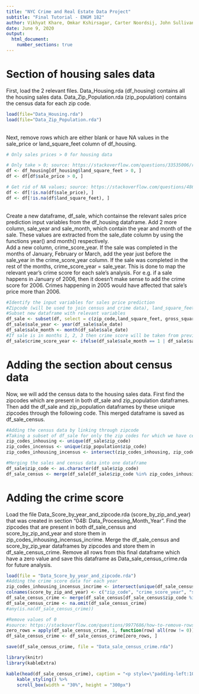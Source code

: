 ```yaml
---
title: "NYC Crime and Real Estate Data Project"
subtitle: "Final Tutorial - ENGM 182"
author: Vikhyat Khare, Omkar Kshirsagar, Carter Noordsij, John Sullivan
date: June 9, 2020
output:
  html_document:
    number_sections: true
---
```

# Section of housing sales data
First, load the 2 relevant files. Data_Housing.rda (df_housing) contains all the housing sales data. Data_Zip_Population.rda (zip_population) contains the census data for each zip code.
```r
load(file="Data_Housing.rda")
load(file="Data_Zip_Population.rda")
```
<br/>
Next, remove rows which are either blank or have NA values in the sale_price or land_square_feet column of df_housing. 
```r
# Only sales prices > 0 for housing data

# Only take > 0; source: https://stackoverflow.com/questions/33535006/remove-rows-if-it-is-negative-number
df <- df_housing[df_housing$land_square_feet > 0, ]
df <- df[df$sale_price > 0, ]

# Get rid of NA values; source: https://stackoverflow.com/questions/48658832/how-to-remove-row-if-it-has-a-na-value-in-one-certain-column/48659101
df <- df[!is.na(df$sale_price), ]
df <- df[!is.na(df$land_square_feet), ]
```
<br/>
Create a new dataframe, df_sale, which containse the relevant sales price prediction input variables from the df_housing dataframe. Add 2 more column, sale_year and sale_month, which contain the year and month of the sale. These values are extracted from the sale_date column by using the functions year() and month() respectively.
<br/>
Add a new column, crime_score_year. If the sale was completed in the months of January, February or March, add the year just before the sale_year in the crime_score_year column. If the sale was completed in the rest of the months, crime_score_year = sale_year. This is done to map the relevant year's crime score for each sale's analysis. For e.g. if a sale happens in January of 2006, then it doesn't make sense to add the crime score for 2006. Crimes happening in 2005 would have affected that sale's price more than 2006.
```r
#Identify the input variables for sales price prediction
#Zipcode (will be used to join census and crime data), land_square_feet, gross_square_feet, year built, tax_class_at_time_of_sale, building_class_at_time_of_sale, sale_date (will be used to link crime rating for that year)
#Subset new dataframe with relevant variables
df_sale <- subset(df, select = c(zip_code,land_square_feet, gross_square_feet, year_built, tax_class_at_time_of_sale, building_class_at_time_of_sale, sale_date, sale_price))
df_sale$sale_year <- year(df_sale$sale_date) 
df_sale$sale_month <- month(df_sale$sale_date)
#If sale is in months 1, 2, 3 then crime score will be taken from previous year else crime score of that year
df_sale$crime_score_year <- ifelse(df_sale$sale_month == 1 | df_sale$sale_month == 2 | df_sale$sale_month == 3, df_sale$sale_year-1, df_sale$sale_year)
```

# Adding the section about census data
Now, we will add the census data to the housing sales data. First find the zipcodes which are present in both df_sale and zip_population dataframes. Then add the df_sale and zip_population dataframes by these unique zipcodes through the following code. This merged dataframe is saved as df_sale_census.
```r
#Adding the census data by linking through zipcode
#Taking a subset of df_sale for only the zip codes for which we have census data
zip_codes_inhousing <- unique(df_sale$zip_code)
zip_codes_incensus <- unique(zip_population$zip_code)
zip_codes_inhousing_incensus <- intersect(zip_codes_inhousing, zip_codes_incensus)

#Merging the sales and census data into one dataframe
df_sale$zip_code <- as.character(df_sale$zip_code)
df_sale_census <- merge(df_sale[df_sale$zip_code %in% zip_codes_inhousing_incensus, ], zip_population[zip_population$zip_code %in% zip_codes_inhousing_incensus, ], by = "zip_code")
```

# Adding the crime score
Load the file Data_Score_by_year_and_zipcode.rda (score_by_zip_and_year) that was created in section "04B: Data_Processing_Month_Year". Find the zipcodes that are present in both df_sale_census and score_by_zip_and_year and store them in zip_codes_inhousing_incensus_incrime. Merge the df_sale_census and score_by_zip_year dataframes by zipcodes and store them in df_sale_census_crime. Remove all rows from this final dataframe which have a zero value and save this dataframe as Data_sale_census_crime.rda for future analysis.
```r
load(file = "Data_Score_by_year_and_zipcode.rda")
#Adding the crime score data for each year
zip_codes_inhousing_incensus_incrime <- intersect(unique(df_sale_census$zip_code), unique(score_by_zip_and_year$zip_code))
colnames(score_by_zip_and_year) <- c("zip_code", "crime_score_year", "sum_weight", "weight", "TotalPop")
df_sale_census_crime <- merge(df_sale_census[df_sale_census$zip_code %in% zip_codes_inhousing_incensus_incrime, ], score_by_zip_and_year[score_by_zip_and_year$zip_code %in% zip_codes_inhousing_incensus_incrime, ], by = c("zip_code", "crime_score_year"))
df_sale_census_crime <- na.omit(df_sale_census_crime)
#any(is.na(df_sale_census_crime))

#Remove values of 0
#source: https://stackoverflow.com/questions/9977686/how-to-remove-rows-with-any-zero-value
zero_rows = apply(df_sale_census_crime, 1, function(row) all(row != 0))
df_sale_census_crime <- df_sale_census_crime[zero_rows, ]

save(df_sale_census_crime, file = "Data_sale_census_crime.rda")
```

```r
library(knitr)
library(kableExtra)

kable(head(df_sale_census_crime), caption = "<p style=\"padding-left:10px\"> **Final Dataframe**</p>") %>%
    kable_styling() %>%
    scroll_box(width = "30%", height = "300px")
```